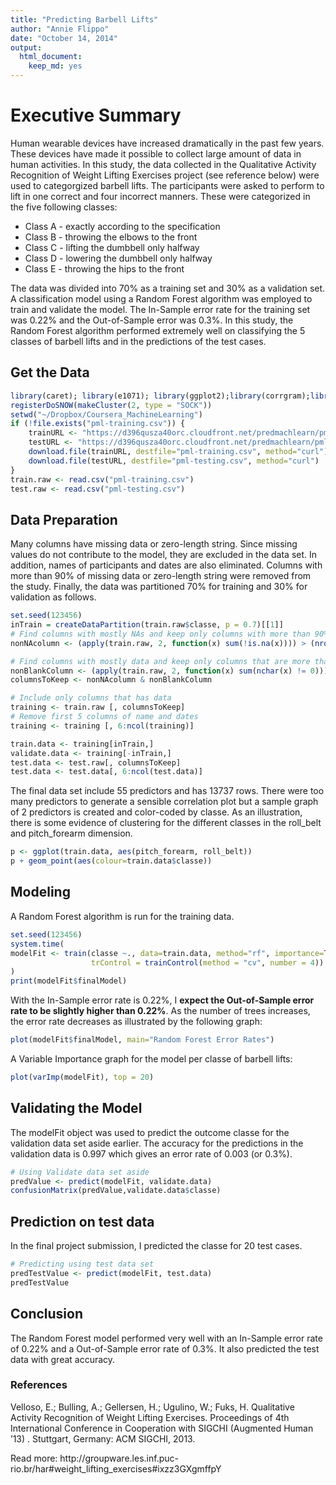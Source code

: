 ```yaml
---
title: "Predicting Barbell Lifts"
author: "Annie Flippo"
date: "October 14, 2014"
output:
  html_document:
    keep_md: yes
---
```


# Executive Summary
Human wearable devices have increased dramatically in the past few years.  These devices have made it possible to collect large amount of data in human activities.  In this study, the data collected in the Qualitative Activity Recognition of Weight Lifting Exercises project (see reference below) were used to categorgized barbell lifts.  The participants were asked to perform to lift in one correct and four incorrect manners.  These were categorized in the five following classes:

* Class A - exactly according to the specification
* Class B - throwing the elbows to the front 
* Class C - lifting the dumbbell only halfway  
* Class D - lowering the dumbbell only halfway 
* Class E - throwing the hips to the front 

The data was divided into 70% as a training set and 30% as a validation set.  A classification model using a Random Forest algorithm was employed to train and validate the model.  The In-Sample error rate for the training set was 0.22% and the Out-of-Sample error was 0.3%.  In this study, the Random Forest algorithm performed extremely well on classifying the 5 classes of barbell lifts and in the predictions of the test cases. 

## Get the Data
```r
library(caret); library(e1071); library(ggplot2);library(corrgram);library(doSNOW);
registerDoSNOW(makeCluster(2, type = "SOCK"))
setwd("~/Dropbox/Coursera_MachineLearning")
if (!file.exists("pml-training.csv")) {
    trainURL <- "https://d396qusza40orc.cloudfront.net/predmachlearn/pml-training.csv"
    testURL <- "https://d396qusza40orc.cloudfront.net/predmachlearn/pml-testing.csv"
    download.file(trainURL, destfile="pml-training.csv", method="curl")
    download.file(testURL, destfile="pml-testing.csv", method="curl")
}
train.raw <- read.csv("pml-training.csv")
test.raw <- read.csv("pml-testing.csv")
```

## Data Preparation
Many columns have missing data or zero-length string.  Since missing values do not contribute to the model, they are excluded in the data set.  In addition, names of participants and dates are also eliminated.  Columns with more than 90% of missing data or zero-length string were removed from the study.  Finally, the data was partitioned 70% for training and 30% for validation as follows.

```r
set.seed(123456)
inTrain = createDataPartition(train.raw$classe, p = 0.7)[[1]]
# Find columns with mostly NAs and keep only columns with more than 90% of data
nonNAcolumn <- (apply(train.raw, 2, function(x) sum(!is.na(x)))) > (nrow(train.raw) * 0.9)

# Find columns with mostly data and keep only columns that are more than 90% non-blanks
nonBlankColumn <- (apply(train.raw, 2, function(x) sum(nchar(x) != 0))) > (nrow(train.raw) * 0.9)
columnsToKeep <- nonNAcolumn & nonBlankColumn

# Include only columns that has data
training <- train.raw [, columnsToKeep]
# Remove first 5 columns of name and dates
training <- training [, 6:ncol(training)]

train.data <- training[inTrain,]
validate.data <- training[-inTrain,]
test.data <- test.raw[, columnsToKeep]
test.data <- test.data[, 6:ncol(test.data)]
```

The final data set include 55 predictors and has 13737 rows.  There were too many predictors to generate a sensible correlation plot but a sample graph of 2 predictors is created and color-coded by classe.  As an illustration, there is some evidence of clustering for the different classes in the roll\_belt and pitch\_forearm dimension.
```r
p <- ggplot(train.data, aes(pitch_forearm, roll_belt))
p + geom_point(aes(colour=train.data$classe))
```

## Modeling
A Random Forest algorithm is run for the training data.
```r
set.seed(123456)
system.time(
modelFit <- train(classe ~., data=train.data, method="rf", importance=TRUE,
                  trControl = trainControl(method = "cv", number = 4))
)
print(modelFit$finalModel)
```

With the In-Sample error rate is 0.22%, I **expect the Out-of-Sample error rate to be slightly higher than 0.22%**.  As the number of trees increases, the error rate decreases as illustrated by the following graph:
```r
plot(modelFit$finalModel, main="Random Forest Error Rates")
```

A Variable Importance graph for the model per classe of barbell lifts:
```r
plot(varImp(modelFit), top = 20)
```

## Validating the Model
The modelFit object was used to predict the outcome classe for the validation data set aside earlier.  The accuracy for the predictions in the validation data is 0.997 which gives an error rate of 0.003 (or 0.3%).
```r
# Using Validate data set aside
predValue <- predict(modelFit, validate.data)
confusionMatrix(predValue,validate.data$classe)
```

## Prediction on test data
In the final project submission, I predicted the classe for 20 test cases. 
```r
# Predicting using test data set 
predTestValue <- predict(modelFit, test.data)
predTestValue
```

## Conclusion
The Random Forest model performed very well with an In-Sample error rate of 0.22% and a Out-of-Sample error rate of 0.3%.  It also predicted the test data with great accuracy. 

### References
Velloso, E.; Bulling, A.; Gellersen, H.; Ugulino, W.; Fuks, H. Qualitative Activity Recognition of Weight Lifting Exercises. Proceedings of 4th International Conference in Cooperation with SIGCHI (Augmented Human '13) . Stuttgart, Germany: ACM SIGCHI, 2013.

Read more: http://groupware.les.inf.puc-rio.br/har#weight_lifting_exercises#ixzz3GXgmffpY
